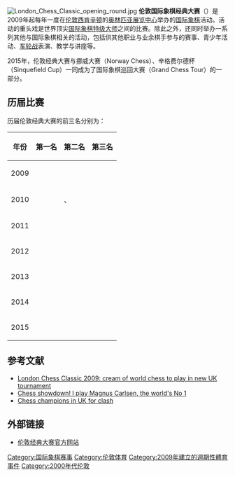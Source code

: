 [[File:London_Chess_Classic_opening_round.jpg|thumb]]
'''伦敦国际象棋经典大赛'''（{{lang-en|London Chess Classic}}）是2009年起每年一度在[[伦敦|伦敦]][[西肯辛顿|西肯辛顿]]的[[奥林匹亚展览中心|奥林匹亚展览中心]]举办的[[国际象棋|国际象棋]]活动。活动的重头戏是世界顶尖[[国际象棋特级大师|国际象棋特级大师]]之间的比赛。除此之外，还同时举办一系列其他与国际象棋相关的活动，包括供其他职业与业余棋手参与的赛事、青少年活动、[[车轮战_(棋类)|车轮战]]表演、教学与讲座等。

2015年，伦敦经典大赛与挪威大赛（Norway Chess）、辛格费尔德杯（Sinquefield Cup）一同成为了国际象棋巡回大赛（Grand Chess Tour）的一部分。

== 历届比赛 ==
历届伦敦经典大赛的前三名分别为：
{| class="wikitable"
|-
! 年份 !! 第一名 !! 第二名 !! 第三名
|-
| 2009 || {{flagathlete|[[马格努斯·卡尔森|马格努斯·卡尔森]]|挪威}} || {{flagathlete|[[弗拉基米尔·克拉姆尼克|弗拉基米尔·克拉姆尼克]]|俄罗斯}} || {{flagathlete|[[David_Howell|David Howell]]|英格兰}}
|-
| 2010 || {{flagathlete|[[马格努斯·卡尔森|马格努斯·卡尔森]]|挪威}} || colspan=2|{{flagathlete|[[维斯瓦纳坦·阿南德|维斯瓦纳坦·阿南德]]|印度}}、{{flagathlete|[[Luke_McShane|Luke McShane]]|英格兰}}
|-
| 2011 || {{flagathlete|[[弗拉基米尔·克拉姆尼克|弗拉基米尔·克拉姆尼克]]|俄罗斯}} || {{flagathlete|[[中村光|中村光]]|美国}} || {{flagathlete|[[马格努斯·卡尔森|马格努斯·卡尔森]]|挪威}}
|-
| 2012 || {{flagathlete|[[马格努斯·卡尔森|马格努斯·卡尔森]]|挪威}} || {{flagathlete|[[弗拉基米尔·克拉姆尼克|弗拉基米尔·克拉姆尼克]]|俄罗斯}} || {{flagathlete|[[迈克尔·亚当斯_(棋手)|迈克尔·亚当斯]]|英格兰}}
|-
| 2013 || {{flagathlete|[[中村光|中村光]]|美国}} || {{flagathlete|[[鲍里斯·格尔凡德|鲍里斯·格尔凡德]]|以色列}} || {{flagathlete|[[弗拉基米尔·克拉姆尼克|弗拉基米尔·克拉姆尼克]]|俄罗斯}}<br/>{{flagathlete|[[迈克尔·亚当斯_(棋手)|迈克尔·亚当斯]]|英格兰}}
|-
| 2014 || {{flagathlete|[[维斯瓦纳坦·阿南德|维斯瓦纳坦·阿南德]]|印度}} || {{flagathlete|[[弗拉基米尔·克拉姆尼克|弗拉基米尔·克拉姆尼克]]|俄罗斯}} || {{flagathlete|[[阿尼什·吉里|阿尼什·吉里]]|荷兰}}
|-
| 2015 || {{flagathlete|[[马格努斯·卡尔森|马格努斯·卡尔森]]|挪威}} || {{flagathlete|[[阿尼什·吉里|阿尼什·吉里]]|荷兰}} || {{flagathlete|[[马克西姆·瓦谢尔-拉格拉夫|马克西姆·瓦谢尔-拉格拉夫]]|法国}}
|}

== 参考文献 ==
* [http://www.telegraph.co.uk/culture/chess/london-chess-classic/6282054/London-Chess-Classic-2009-cream-of-world-chess-to-play-in-new-UK-tournament.html London Chess Classic 2009: cream of world chess to play in new UK tournament] {{Wayback|url=http://www.telegraph.co.uk/culture/chess/london-chess-classic/6282054/London-Chess-Classic-2009-cream-of-world-chess-to-play-in-new-UK-tournament.html |date=20170301010331 }}
* [http://www.theguardian.com/sport/2009/dec/08/playing-chess-against-magnus-carlsen Chess showdown! I play Magnus Carlsen, the world's No 1] {{Wayback|url=http://www.theguardian.com/sport/2009/dec/08/playing-chess-against-magnus-carlsen |date=20171214015724 }}
* [http://news.bbc.co.uk/2/hi/uk_news/england/london/8398916.stm Chess champions in UK for clash] {{Wayback|url=http://news.bbc.co.uk/2/hi/uk_news/england/london/8398916.stm |date=20170220170857 }}

== 外部链接 ==
* [http://www.londonchessclassic.com 伦敦经典大赛官方网站] {{Wayback|url=http://www.londonchessclassic.com/ |date=20201117020409 }}

[[Category:国际象棋赛事|Category:国际象棋赛事]]
[[Category:伦敦体育|Category:伦敦体育]]
[[Category:2009年建立的週期性體育事件|Category:2009年建立的週期性體育事件]]
[[Category:2000年代伦敦|Category:2000年代伦敦]]